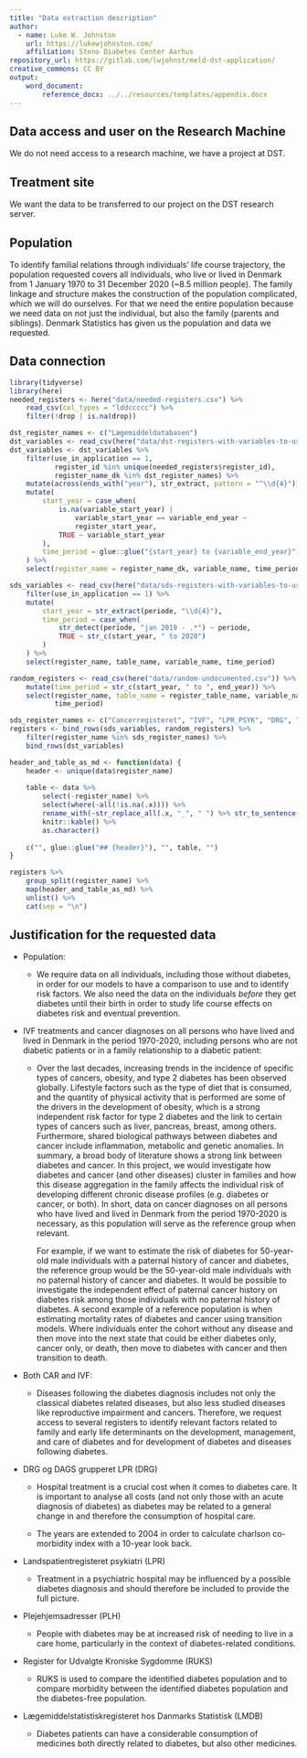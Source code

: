 ```yaml
---
title: "Data extraction description"
author:
  - name: Luke W. Johnston
    url: https://lukewjohnston.com/
    affiliation: Steno Diabetes Center Aarhus
repository_url: https://gitlab.com/lwjohnst/meld-dst-application/
creative_commons: CC BY
output: 
    word_document:
        reference_docx: ../../resources/templates/appendix.docx
---
```


```{=html}
<!-- 
Your extract description must consist of the following points: 

- Place of treatment
- Population
- Data connection
- Justification for the requested data
-->
```
## Data access and user on the Research Machine

We do not need access to a research machine, we have a project at DST.

## Treatment site

We want the data to be transferred to our project on the DST research
server.

## Population

<!-- State whether you need CPR linked for you or if you will be doing it. -->

To identify familial relations through individuals' life course
trajectory, the population requested covers all individuals, who live or
lived in Denmark from 1 January 1970 to 31 December 2020 (\~8.5 million
people). The family linkage and structure makes the construction of the
population complicated, which we will do ourselves. For that we need the
entire population because we need data on not just the individual, but
also the family (parents and siblings). Denmark Statistics has given us
the population and data we requested.

## Data connection

```{=html}
<!-- 
You must specify what data you want to access for the population you have specified. 

Data must as a minimum be delimited on the basis of the following parameters:

- Which registers
- Which tables
- Which variables
- What time period
-->
```
```r
library(tidyverse)
library(here)
needed_registers <- here("data/needed-registers.csv") %>% 
    read_csv(col_types = "lddccccc") %>% 
    filter(!drop | is.na(drop))

dst_register_names <- c("Lægemiddeldatabasen") 
dst_variables <- read_csv(here("data/dst-registers-with-variables-to-use.csv"))
dst_variables <- dst_variables %>%
    filter(use_in_application == 1,
           register_id %in% unique(needed_registers$register_id),
           register_name_dk %in% dst_register_names) %>% 
    mutate(across(ends_with("year"), str_extract, pattern = "^\\d{4}")) %>% 
    mutate(
        start_year = case_when(
            is.na(variable_start_year) |
                variable_start_year == variable_end_year ~
                register_start_year,
            TRUE ~ variable_start_year
        ),
        time_period = glue::glue("{start_year} to {variable_end_year}")
    ) %>% 
    select(register_name = register_name_dk, variable_name, time_period)

sds_variables <- read_csv(here("data/sds-registers-with-variables-to-use.csv")) %>% 
    filter(use_in_application == 1) %>% 
    mutate(
        start_year = str_extract(periode, "\\d{4}"),
        time_period = case_when(
            str_detect(periode, "jan 2019 - .*") ~ periode,
            TRUE ~ str_c(start_year, " to 2020")
        )
    ) %>% 
    select(register_name, table_name, variable_name, time_period)

random_registers <- read_csv(here("data/random-undocumented.csv")) %>% 
    mutate(time_period = str_c(start_year, " to ", end_year)) %>% 
    select(register_name, table_name = register_table_name, variable_name,
           time_period)

sds_register_names <- c("Cancerregisteret", "IVF", "LPR_PSYK", "DRG", "PLH", "RUKS")
registers <- bind_rows(sds_variables, random_registers) %>% 
    filter(register_name %in% sds_register_names) %>% 
    bind_rows(dst_variables)
```

```r
header_and_table_as_md <- function(data) {
    header <- unique(data$register_name)
    
    table <- data %>% 
        select(-register_name) %>% 
        select(where(~all(!is.na(.x)))) %>% 
        rename_with(~str_replace_all(.x, "_", " ") %>% str_to_sentence()) %>% 
        knitr::kable() %>% 
        as.character()
    
    c("", glue::glue("## {header}"), "", table, "")
}

registers %>% 
    group_split(register_name) %>% 
    map(header_and_table_as_md) %>% 
    unlist() %>% 
    cat(sep = "\n")
```

## Justification for the requested data

```{=html}
<!-- 
We ask you to briefly describe how the desired data can be used to answer the
project's problem.

This is to ensure that you as a researcher have access to data that is both
necessary and sufficient for your project.
-->
```
-   Population:

    -   We require data on all individuals, including those without
        diabetes, in order for our models to have a comparison to use
        and to identify risk factors. We also need the data on the
        individuals *before* they get diabetes until their birth in
        order to study life course effects on diabetes risk and eventual
        prevention.

-   IVF treatments and cancer diagnoses on all persons who have lived
    and lived in Denmark in the period 1970-2020, including persons who
    are not diabetic patients or in a family relationship to a diabetic
    patient:

    -   Over the last decades, increasing trends in the incidence of
        specific types of cancers, obesity, and type 2 diabetes has been
        observed globally. Lifestyle factors such as the type of diet
        that is consumed, and the quantity of physical activity that is
        performed are some of the drivers in the development of obesity,
        which is a strong independent risk factor for type 2 diabetes
        and the link to certain types of cancers such as liver,
        pancreas, breast, among others. Furthermore, shared biological
        pathways between diabetes and cancer include inflammation,
        metabolic and genetic anomalies. In summary, a broad body of
        literature shows a strong link between diabetes and cancer. In
        this project, we would investigate how diabetes and cancer (and
        other diseases) cluster in families and how this disease
        aggregation in the family affects the individual risk of
        developing different chronic disease profiles (e.g. diabetes or
        cancer, or both). In short, data on cancer diagnoses on all
        persons who have lived and lived in Denmark from the period
        1970-2020 is necessary, as this population will serve as the
        reference group when relevant.

        For example, if we want to estimate the risk of diabetes for
        50-year-old male individuals with a paternal history of cancer
        and diabetes, the reference group would be the 50-year-old male
        individuals with no paternal history of cancer and diabetes. It
        would be possible to investigate the independent effect of
        paternal cancer history on diabetes risk among those individuals
        with no paternal history of diabetes. A second example of a
        reference population is when estimating mortality rates of
        diabetes and cancer using transition models. Where individuals
        enter the cohort without any disease and then move into the next
        state that could be either diabetes only, cancer only, or death,
        then move to diabetes with cancer and then transition to death.

-   Both CAR and IVF:

    -   Diseases following the diabetes diagnosis includes not only the
        classical diabetes related diseases, but also less studied
        diseases like reproductive impairment and cancers. Therefore, we
        request access to several registers to identify relevant factors
        related to family and early life determinants on the
        development, management, and care of diabetes and for
        development of diabetes and diseases following diabetes.

-   DRG og DAGS grupperet LPR (DRG)

    -   Hospital treatment is a crucial cost when it comes to diabetes
        care. It is important to analyse all costs (and not only those
        with an acute diagnosis of diabetes) as diabetes may be related
        to a general change in and therefore the consumption of hospital
        care.

    -   The years are extended to 2004 in order to calculate charlson
        co-morbidity index with a 10-year look back.

-   Landspatientregisteret psykiatri (LPR)

    -   Treatment in a psychiatric hospital may be influenced by a
        possible diabetes diagnosis and should therefore be included to
        provide the full picture.

-   Plejehjemsadresser (PLH)

    -   People with diabetes may be at increased risk of needing to live
        in a care home, particularly in the context of diabetes-related
        conditions.

-   Register for Udvalgte Kroniske Sygdomme (RUKS)

    -   RUKS is used to compare the identified diabetes population and
        to compare morbidity between the identified diabetes population
        and the diabetes-free population.

-   Lægemiddelstatistiskregisteret hos Danmarks Statistisk (LMDB)

    -   Diabetes patients can have a considerable consumption of
        medicines both directly related to diabetes, but also other
        medicines.

<!-- ## Extras -->

<!-- -   Laboratoriedatabasen (LAB) -->

<!--     -   HbA1c measurements from the laboratory database researcher table -->

<!--         are desired to examine incidence and progression of diabetes in -->

<!--         the whole population, especially from general practice which is -->

<!--         only available to a limited extent. Data unbiased by value are -->

<!--         desired as diagnostic criteria have changed over time. The -->

<!--         remaining measurements (cholesterol, eGFR, CRP, Urat, etc.) are -->

<!--         desired to examine the incidence and progression of -->

<!--         complications of the disease. Information on the laboratory and -->

<!--         the applicant is requested in order to take into account -->

<!--         possible differences in measurements and results among -->

<!--         laboratories and geographically. Reference ranges are requested -->

<!--         to examine responses indicated to be in the normal range and any -->

<!--         differences between laboratories and over time. -->

<!--     -   De relevante NPU/DNK koder er listet i nedenstående tabel. -->
